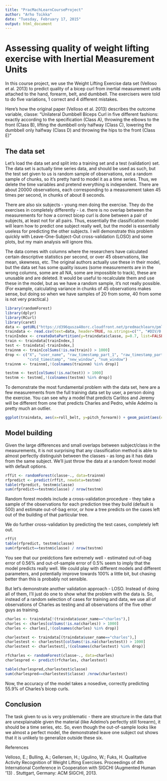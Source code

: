 ```yaml
---
title: "PracMachLearnCourseProject"
author: "Arho Toikka"
date: "Tuesday, February 17, 2015"
output: html_document
---
```

# Assessing quality of weight lifting exercise with Inertial Measurement Units

In this course project, we use the Weight Lifting Exercise data set (Velloso et al. 2013) to predict quality of a bicep curl from inertial measurement units attached to the hand, forearm, belt, and dumbbell. The exercisers were told to do five variations, 1 correct and 4 different mistakes. 

Here's how the original paper (Velloso et al. 2013) describes the outcome variable, classe:
"Unilateral Dumbbell Biceps Curl in five different fashions: exactly according to the specification (Class A), throwing the elbows to the front (Class B), lifting the dumbbell only halfway (Class C), lowering the dumbbell only halfway (Class D) and throwing the hips to the front (Class E)"

## The data set

Let's load the data set and split into a training set and a test (validation) set. The data set is actually time series data, and should be used as such, but the test set given to us is random sample of observations, not a random sample of chunks, so it's pretty hard to model it as a time series. Thus, we delete the time variables and pretend everything is independent. There are about 20000 observations, each corresponding to a measurement taken 45 times per second, in chunks of about 8 seconds.

There are also six subjects - young men doing the exercise. They do the exercises in completely differently - i.e. there is no overlap between the measurements for how a correct bicep curl is done between a pair of subjects, at least not for all pairs. Thus, essentially the classification model will learn how to predict one subject really well, but the model is essentially useless for predicting the other subjects. 
I will demonstrate this problem quickly with Leave-One-Subject-Out cross-validation (LOSO) and some plots, but my main analysis will ignore this.

The data comes with columns where the researchers have calculated certain descriptive statistics per second, or over 45 observations, like mean, skewness, etc. The original authors actually use these in their model, but the data set has some quality issues (some measurements are in the wrong columns, some are all NA, some are impossible to track), these are unusable and are deleted. It would be useful to recalculate them and use these in the model, but as we have a random sample, it's not really possible. (For example, calculating variance in chunks of 45 observations makes sense, but doing so when we have samples of 20 from some, 40 from some is not very practical.)
```r
library(randomForest)
library(dplyr)
library(RCurl)
library(caret)
data <- getURL("https://d396qusza40orc.cloudfront.net/predmachlearn/pml-training.csv", ssl.verifypeer=0L, followlocation=1L)
traindata <- read.csv(text=data, header=TRUE, na.strings=c("", "#DIV/0!", "NA"))
trainIndex <- createDataPartition(y=traindata$classe, p=0.7, list=FALSE)
train <- traindata[trainIndex,]
test <- traindata[-trainIndex,] 
trainnm <- train[colSums(!is.na(train)) > 1000]
drop <- c("X", "user_name", "raw_timestamp_part_1", "raw_timestamp_part_2", 
          "cvtd_timestamp", "new_window", "num_window")
trainnm <- trainnm[,!(colnames(trainnm) %in% drop)]

testnm <- test[colSums(!is.na(test)) > 1000]
testnm <- testnm[,!(colnames(testnm) %in% drop)]

```

To demonstrate the most fundamental problem with the data set, here are a few measurements from the full training data set by user, a person doing the exercise. You can see why a model that predicts Carlitos and Jeremy will be different from one that predicts Charles and Pedro, while Adelmo is pretty much an outlier. 
```r
ggplot(traindata, aes(x=roll_belt, y=pitch_forearm)) + geom_point(aes(colour=classe)) + facet_wrap(~user_name)
```

## Model building

Given the large differences and small overlaps between subject/class in the measurements, it is not surprising that any classification method is able to almost perfectly distinguish between the classes - as long as it has data from the same subject. We'll just throw the data at a random forest model with default options.

```r
rffit <- randomForest(classe~., data=trainnm)
rfpredict <- predict(rffit, newdata=testnm)
table(rfpredict, testnm$classe)
sum(rfpredict==testnm$classe) / nrow(testnm)
```

Random forest models include a cross-validation procedure - they take a sample of the observations for each prediction tree they build (default is 500) and estimate out-of-bag error, or how a tree predicts on the cases left out of the building of that particular tree.

We do further cross-validation by predicting the test cases, completely left out.
```r
rffit
table(rfpredict, testnm$classe)
sum(rfpredict==testnm$classe) / nrow(testnm)
```

You see that our preidctions fare extremely well - estimated out-of-bag error of 0.56% and out-of-sample error of 0.5% seem to imply that the model predicts really well. We could play with different models and different parameters, and potentially improve towards 100% a little bit, but chasing better than this is probably not sensible.

But let's demonstrate another validation approach - LOSO. Instead of doing all of them, I'll just do one to show what the problem with the data is. So, instead of a random selection of cases for training and data, we use all of observations of Charles as testing and all observations of the five other guys as training.
```r

charles <- traindata[!(traindata$user_name=="charles"),]
charles <- charles[colSums(!is.na(charles)) > 1000]
charles <- charles[,!(colnames(charles) %in% drop)]

charlestest <- traindata[(traindata$user_name=="charles"),]
charlestest <- charlestest[colSums(!is.na(charlestest)) > 1000]
charlestest <- charlestest[,!(colnames(charlestest) %in% drop)]

rfcharles <- randomForest(classe~., data=charles)
charlespred <- predict(rfcharles, charlestest)

table(charlespred,charlestest$classe)
sum(charlespred==charlestest$classe) /nrow(charlestest)
```

Now, the accuracy of the model takes a nosedive, correctly predicting 55.9% of Charles's bicep curls. 

## Conclusion

The task given to us is very problematic - there are structure in the data that are unexplainable given the material (like Adelmo's perfectly still forearm), it should be a time series, etc. So, even though the out-of-sample looks like we almost a perfect model, the demonstrated leave one subject out shows that it is unlikely to generalize outside these six.

References

Velloso, E.; Bulling, A.; Gellersen, H.; Ugulino, W.; Fuks, H. Qualitative Activity Recognition of Weight Lifting Exercises. Proceedings of 4th International Conference in Cooperation with SIGCHI (Augmented Human '13) . Stuttgart, Germany: ACM SIGCHI, 2013.

